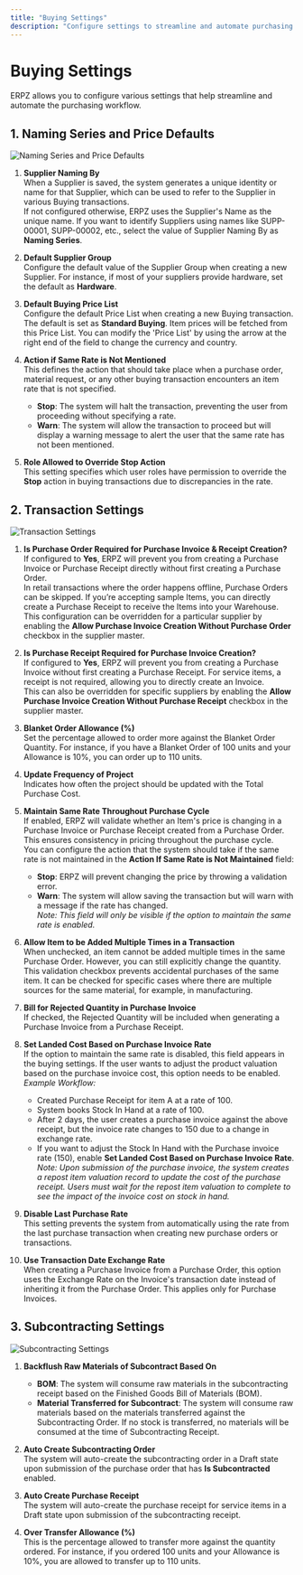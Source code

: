 ```yaml
---
title: "Buying Settings"
description: "Configure settings to streamline and automate purchasing workflow in ERPZ."
---
```


# Buying Settings

ERPZ allows you to configure various settings that help streamline and automate the purchasing workflow.

## 1. Naming Series and Price Defaults

![Naming Series and Price Defaults]()

1. **Supplier Naming By**  
   When a Supplier is saved, the system generates a unique identity or name for that Supplier, which can be used to refer to the Supplier in various Buying transactions.  
   If not configured otherwise, ERPZ uses the Supplier's Name as the unique name. If you want to identify Suppliers using names like SUPP-00001, SUPP-00002, etc., select the value of Supplier Naming By as **Naming Series**.

2. **Default Supplier Group**  
   Configure the default value of the Supplier Group when creating a new Supplier. For instance, if most of your suppliers provide hardware, set the default as **Hardware**.

3. **Default Buying Price List**  
   Configure the default Price List when creating a new Buying transaction. The default is set as **Standard Buying**. Item prices will be fetched from this Price List. You can modify the 'Price List' by using the arrow at the right end of the field to change the currency and country.

4. **Action if Same Rate is Not Mentioned**  
   This defines the action that should take place when a purchase order, material request, or any other buying transaction encounters an item rate that is not specified.  
   - **Stop**: The system will halt the transaction, preventing the user from proceeding without specifying a rate.  
   - **Warn**: The system will allow the transaction to proceed but will display a warning message to alert the user that the same rate has not been mentioned.

5. **Role Allowed to Override Stop Action**  
   This setting specifies which user roles have permission to override the **Stop** action in buying transactions due to discrepancies in the rate.

## 2. Transaction Settings

![Transaction Settings]()

1. **Is Purchase Order Required for Purchase Invoice & Receipt Creation?**  
   If configured to **Yes**, ERPZ will prevent you from creating a Purchase Invoice or Purchase Receipt directly without first creating a Purchase Order.  
   In retail transactions where the order happens offline, Purchase Orders can be skipped. If you’re accepting sample Items, you can directly create a Purchase Receipt to receive the Items into your Warehouse.  
   This configuration can be overridden for a particular supplier by enabling the **Allow Purchase Invoice Creation Without Purchase Order** checkbox in the supplier master.

2. **Is Purchase Receipt Required for Purchase Invoice Creation?**  
   If configured to **Yes**, ERPZ will prevent you from creating a Purchase Invoice without first creating a Purchase Receipt. For service items, a receipt is not required, allowing you to directly create an Invoice.  
   This can also be overridden for specific suppliers by enabling the **Allow Purchase Invoice Creation Without Purchase Receipt** checkbox in the supplier master.

3. **Blanket Order Allowance (%)**  
   Set the percentage allowed to order more against the Blanket Order Quantity. For instance, if you have a Blanket Order of 100 units and your Allowance is 10%, you can order up to 110 units.

4. **Update Frequency of Project**  
   Indicates how often the project should be updated with the Total Purchase Cost.

5. **Maintain Same Rate Throughout Purchase Cycle**  
   If enabled, ERPZ will validate whether an Item's price is changing in a Purchase Invoice or Purchase Receipt created from a Purchase Order. This ensures consistency in pricing throughout the purchase cycle.  
   You can configure the action that the system should take if the same rate is not maintained in the **Action If Same Rate is Not Maintained** field:  
   - **Stop**: ERPZ will prevent changing the price by throwing a validation error.  
   - **Warn**: The system will allow saving the transaction but will warn with a message if the rate has changed.  
   *Note: This field will only be visible if the option to maintain the same rate is enabled.*

6. **Allow Item to be Added Multiple Times in a Transaction**  
   When unchecked, an item cannot be added multiple times in the same Purchase Order. However, you can still explicitly change the quantity. This validation checkbox prevents accidental purchases of the same item. It can be checked for specific cases where there are multiple sources for the same material, for example, in manufacturing.

7. **Bill for Rejected Quantity in Purchase Invoice**  
   If checked, the Rejected Quantity will be included when generating a Purchase Invoice from a Purchase Receipt.

8. **Set Landed Cost Based on Purchase Invoice Rate**  
   If the option to maintain the same rate is disabled, this field appears in the buying settings. If the user wants to adjust the product valuation based on the purchase invoice cost, this option needs to be enabled.  
   *Example Workflow:*  
   - Created Purchase Receipt for item A at a rate of 100.  
   - System books Stock In Hand at a rate of 100.  
   - After 2 days, the user creates a purchase invoice against the above receipt, but the invoice rate changes to 150 due to a change in exchange rate.  
   - If you want to adjust the Stock In Hand with the Purchase invoice rate (150), enable **Set Landed Cost Based on Purchase Invoice Rate**.  
   *Note: Upon submission of the purchase invoice, the system creates a repost item valuation record to update the cost of the purchase receipt. Users must wait for the repost item valuation to complete to see the impact of the invoice cost on stock in hand.*

9. **Disable Last Purchase Rate**  
   This setting prevents the system from automatically using the rate from the last purchase transaction when creating new purchase orders or transactions.

10. **Use Transaction Date Exchange Rate**  
    When creating a Purchase Invoice from a Purchase Order, this option uses the Exchange Rate on the Invoice's transaction date instead of inheriting it from the Purchase Order. This applies only for Purchase Invoices.

## 3. Subcontracting Settings

![Subcontracting Settings]()

1. **Backflush Raw Materials of Subcontract Based On**  
   - **BOM**: The system will consume raw materials in the subcontracting receipt based on the Finished Goods Bill of Materials (BOM).  
   - **Material Transferred for Subcontract**: The system will consume raw materials based on the materials transferred against the Subcontracting Order. If no stock is transferred, no materials will be consumed at the time of Subcontracting Receipt.

2. **Auto Create Subcontracting Order**  
   The system will auto-create the subcontracting order in a Draft state upon submission of the purchase order that has **Is Subcontracted** enabled.

3. **Auto Create Purchase Receipt**  
   The system will auto-create the purchase receipt for service items in a Draft state upon submission of the subcontracting receipt.

4. **Over Transfer Allowance (%)**  
   This is the percentage allowed to transfer more against the quantity ordered. For instance, if you ordered 100 units and your Allowance is 10%, you are allowed to transfer up to 110 units.
